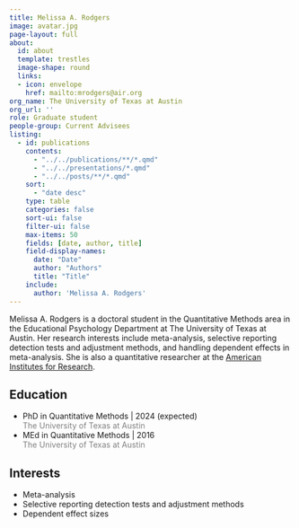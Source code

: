 ```yaml
---
title: Melissa A. Rodgers
image: avatar.jpg
page-layout: full
about:
  id: about
  template: trestles
  image-shape: round
  links:
  - icon: envelope
    href: mailto:mrodgers@air.org
org_name: The University of Texas at Austin
org_url: ''
role: Graduate student
people-group: Current Advisees
listing:
  - id: publications
    contents: 
      - "../../publications/**/*.qmd"
      - "../../presentations/*.qmd"
      - "../../posts/**/*.qmd"
    sort: 
      - "date desc"
    type: table
    categories: false
    sort-ui: false
    filter-ui: false
    max-items: 50
    fields: [date, author, title]
    field-display-names:
      date: "Date"
      author: "Authors"
      title: "Title"
    include: 
      author: 'Melissa A. Rodgers'
---
```


:::::{#about}

Melissa A. Rodgers is a doctoral student in the Quantitative Methods area in the Educational Psychology Department at The University of Texas at Austin. Her research interests include meta-analysis, selective reporting detection tests and adjustment methods, and handling dependent effects in meta-analysis. She is also a quantitative researcher at the [American Institutes for Research](https://www.air.org/).

::::{.grid}

::: {.g-col-6}

## Education

- PhD in Quantitative Methods | 2024 (expected) <br> [The University of Texas at Austin]{style='color:gray;'}
- MEd in Quantitative Methods | 2016 <br> [The University of Texas at Austin]{style='color:gray;'}

:::

::: {.g-col-6}

## Interests

- Meta-analysis
- Selective reporting detection tests and adjustment methods
- Dependent effect sizes

:::

::::

:::::
